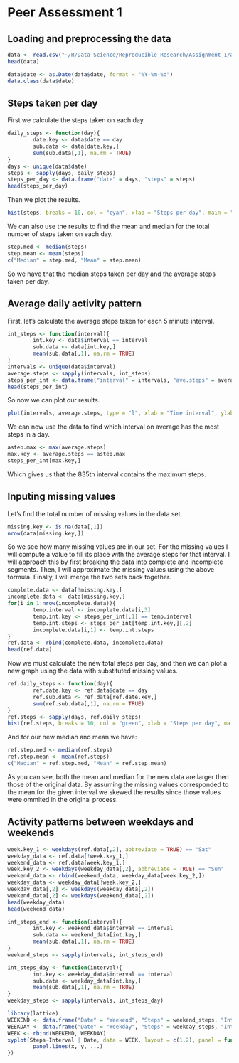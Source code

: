# Peer Assessment 1  

Loading and preprocessing the data
---
```r
data <- read.csv("~/R/Data Science/Reproducible_Research/Assignment_1/activity.csv")
head(data)
```

```r
data$date <- as.Date(data$date, format = "%Y-%m-%d")
data.class(data$date)
```

Steps taken per day
---
First we calculate the steps taken on each day.
```r
daily_steps <- function(day){
        date.key <- data$date == day
        sub.data <- data[date.key,]
        sum(sub.data[,1], na.rm = TRUE)
}
days <- unique(data$date)
steps <- sapply(days, daily_steps)
steps_per_day <- data.frame("date" = days, "steps" = steps)
head(steps_per_day)
```
Then we plot the results.
```r
hist(steps, breaks = 10, col = "cyan", xlab = "Steps per day", main = "Total Number of Steps Taken Each Day")
```  

We can also use the results to find the mean and median for the total number of steps taken on each day.
```r
step.med <- median(steps)
step.mean <- mean(steps)
c("Median" = step.med, "Mean" = step.mean)
```
So we have that the median steps taken per day and the average steps taken per day.

Average daily activity pattern
---
First, let's calculate the average steps taken for each 5 minute interval.
```r
int_steps <- function(interval){
        int.key <- data$interval == interval
        sub.data <- data[int.key,]
        mean(sub.data[,1], na.rm = TRUE)
}
intervals <- unique(data$interval)
average.steps <- sapply(intervals, int_steps)
steps_per_int <- data.frame("interval" = intervals, "ave.steps" = average.steps)
head(steps_per_int)
```  
So now we can plot our results.
```r
plot(intervals, average.steps, type = "l", xlab = "Time interval", ylab = "Average steps taken", main = "Average Steps Taken Throughout Day" )
```

We can now use the data to find which interval on average has the most steps in a day.
```r
astep.max <- max(average.steps)
max.key <- average.steps == astep.max
steps_per_int[max.key,]
```
Which gives us that the 835th interval contains the maximum steps.

Inputing missing values
---
Let's find the total number of missing values in the data set.
```r
missing.key <- is.na(data[,1])
nrow(data[missing.key,])
```
So we see how many missing values are in our set. For the missing values I will compute a value to fill its place with the average steps for that interval. I will approach this by first breaking the data into complete and incomplete segments. Then, I will  approximate the missing values using the above formula. Finally, I will merge the two sets back together. 
```r
complete.data <- data[!missing.key,]
incomplete.data <- data[missing.key,]
for(i in 1:nrow(incomplete.data)){
        temp.interval <- incomplete.data[i,3]
        temp.int.key <- steps_per_int[,1] == temp.interval
        temp.int.steps <- steps_per_int[temp.int.key,][,2]
        incomplete.data[i,1] <- temp.int.steps
}
ref.data <- rbind(complete.data, incomplete.data)
head(ref.data)
```
Now we must calculate the new total steps per day, and then we can plot a new graph using the data with substituted missing values.
```r
ref.daily_steps <- function(day){
        ref.date.key <- ref.data$date == day
        ref.sub.data <- ref.data[ref.date.key,]
        sum(ref.sub.data[,1], na.rm = TRUE)
}
ref.steps <- sapply(days, ref.daily_steps)
hist(ref.steps, breaks = 10, col = "green", xlab = "Steps per day", main = "Total Number of Steps Taken Each Day With Corrected Values")
```  

And for our new median and mean we have:
```r
ref.step.med <- median(ref.steps)
ref.step.mean <- mean(ref.steps)
c("Median" = ref.step.med, "Mean" = ref.step.mean)
```
As you can see, both the mean and median for the new data are larger then those of the original data. By assuming the missing values corresponded to the mean for the given interval we skewed the results since those values were ommited in the original process. 

Activity patterns between weekdays and weekends
---
```r
week.key_1 <- weekdays(ref.data[,2], abbreviate = TRUE) == "Sat"
weekday_data <- ref.data[!week.key_1,]
weekend_data <- ref.data[week.key_1,]
week.key_2 <- weekdays(weekday_data[,2], abbreviate = TRUE) == "Sun"
weekend_data <- rbind(weekend_data, weekday_data[week.key_2,])
weekday_data <- weekday_data[!week.key_2,]
weekday_data[,2] <- weekdays(weekday_data[,2])
weekend_data[,2] <- weekdays(weekend_data[,2])
head(weekday_data)
head(weekend_data)
```
```r
int_steps_end <- function(interval){
        int.key <- weekend_data$interval == interval
        sub.data <- weekend_data[int.key,]
        mean(sub.data[,1], na.rm = TRUE)
}
weekend_steps <- sapply(intervals, int_steps_end)
```
```r
int_steps_day <- function(interval){
        int.key <- weekday_data$interval == interval
        sub.data <- weekday_data[int.key,]
        mean(sub.data[,1], na.rm = TRUE)
}
weekday_steps <- sapply(intervals, int_steps_day)
```
```r
library(lattice)
WEEKEND <- data.frame("Date" = "Weekend", "Steps" = weekend_steps, "Interval" = intervals)
WEEKDAY <- data.frame("Date" = "Weekday", "Steps" = weekday_steps, "Interval" = intervals)
WEEK <- rbind(WEEKEND, WEEKDAY)
xyplot(Steps~Interval | Date, data = WEEK, layout = c(1,2), panel = function(x, y, ...){
        panel.lines(x, y, ...)
})
```